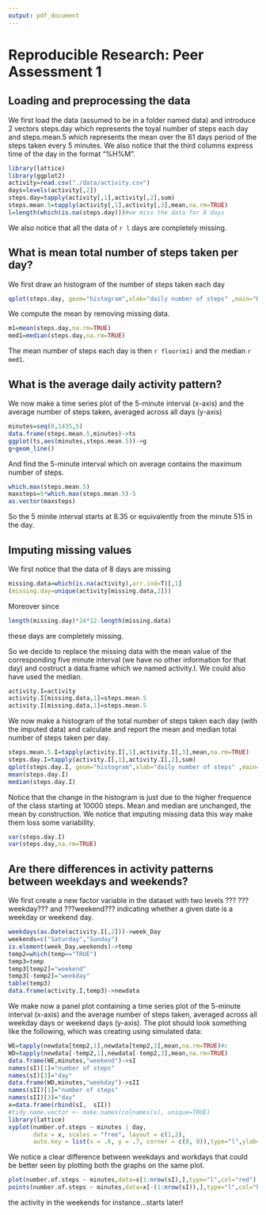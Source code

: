 ```yaml
---
output: pdf_document
---
```

# Reproducible Research: Peer Assessment 1
## Loading and preprocessing the data
We first load the data (assumed to be in a folder named data)
and introduce 2 vectors
steps.day  which represents the toyal number of steps each day and steps.mean.5 which represents the mean over the 61 days period of the steps taken every 5 minutes.
We also notice that the third columns express time of the day in the format
"%H%M". 
 
```r
library(lattice)
library(ggplot2)
activity=read.csv("./data/activity.csv")
days=levels(activity[,2])
steps.day=tapply(activity[,1],activity[,2],sum)
steps.mean.5=tapply(activity[,1],activity[,3],mean,na.rm=TRUE)
l=length(which(is.na(steps.day)))#we miss the data for 8 days
```
We also notice that all the data of `r l` days are completely missing.

## What is mean total number of steps taken per day?
We first draw an histogram of the number of steps taken each day
```r
qplot(steps.day, geom="histogram",xlab="daily number of steps" ,main="Histogram of the daily number of steps",binwidth=1000)
```

We compute the mean by removing missing data.
```r
m1=mean(steps.day,na.rm=TRUE)
med1=median(steps.day,na.rm=TRUE)

```
The mean number of steps each day  is then `r floor(m1)` and the median `r med1`.

## What is the average daily activity pattern?
We now make a time series plot of the 5-minute interval (x-axis) and the average number of steps taken, averaged across all days (y-axis)
```r
minutes=seq(0,1435,5)
data.frame(steps.mean.5,minutes)->ts
ggplot(ts,aes(minutes,steps.mean.5))->g
g+geom_line()
```

And  find the 5-minute interval which on average contains the maximum number of steps.

```r
which.max(steps.mean.5)
maxsteps=5*which.max(steps.mean.5)-5
as.vector(maxsteps)
```
So  the 5 minite interval starts at 8.35 or equivalently from the minute 515 in the day.

## Imputing missing values

We first notice that the data of 8 days are missing   
```r
missing.data=which(is.na(activity),arr.ind=T)[,1]
(missing.day=unique(activity[missing.data,2]))
```
Moreover since
```r
length(missing.day)*24*12-length(missing.data)
```
these days are completely missing.

So we decide to replace the missing data with the mean value of the corresponding five minute interval (we have no other information for that day) and costruct a data.frame which we named activity.I. We could also have used the median.


```r
activity.I=activity 
activity.I[missing.data,1]=steps.mean.5
activity.I[missing.data,1]=steps.mean.5
```

We now make a histogram of the total number of steps taken each day (with the imputed data) and calculate and report the mean and median total number of steps taken per day.
```r
steps.mean.5.I=tapply(activity.I[,1],activity.I[,3],mean,na.rm=TRUE)
steps.day.I=tapply(activity.I[,1],activity.I[,2],sum)
qplot(steps.day.I, geom="histogram",xlab="daily number of steps" ,main="Histogram of the daily number of steps (imputed data)",binwidth=1000)
mean(steps.day.I)
median(steps.day.I)
```
Notice that the change in the histogram is just due to the higher frequence of the class starting at 10000 steps. Mean and median are unchanged, the mean by construction.
We notice that imputing missing data this way make them loss some variability.

```r
var(steps.day.I)  
var(steps.day,na.rm=TRUE)
```


## Are there differences in activity patterns between weekdays and weekends?
We first create a new factor variable in the dataset with two levels ??? ???weekday??? and ???weekend??? indicating whether a given date is a weekday or weekend day.
```r
weekdays(as.Date(activity.I[,2]))->week_Day
weekends=c("Saturday","Sunday")
is.element(week_Day,weekends)->temp
temp2=which(temp=="TRUE")
temp3=temp
temp3[temp2]="weekend"
temp3[-temp2]="weekday"
table(temp3)
data.frame(activity.I,temp3)->newdata
```

We make now a panel plot containing a time series plot of the 5-minute interval (x-axis) and the average number of steps taken, averaged across all weekday days or weekend days (y-axis). The plot should look something like the following, which was creating using simulated data:
```r
WE=tapply(newdata[temp2,1],newdata[temp2,3],mean,na.rm=TRUE)#c
WD=tapply(newdata[-temp2,1],newdata[-temp2,3],mean,na.rm=TRUE)
data.frame(WE,minutes,"weekend")->sI
names(sI)[1]="number of steps"
names(sI)[3]="day"
data.frame(WD,minutes,"weekday")->sII
names(sII)[1]="number of steps"
names(sII)[3]="day"
x=data.frame(rbind(sI,  sII))
#tidy.name.vector <- make.names(colnames(x), unique=TRUE)
library(lattice)
xyplot(number.of.steps ~ minutes | day,
       data = x, scales = "free", layout = c(1,2),
       auto.key = list(x = .6, y = .7, corner = c(0, 0)),type="l",ylab="Number of steps")
```

We notice a clear difference between weekdays and workdays that could be better seen by plotting both the graphs on the same plot. 
```r
plot(number.of.steps ~ minutes,data=x[1:nrow(sI),],type="l",col="red")
points(number.of.steps ~ minutes,data=x[-(1:nrow(sI)),],type="l",col="blue")
```

the activity in the weekends for instance...starts later!
